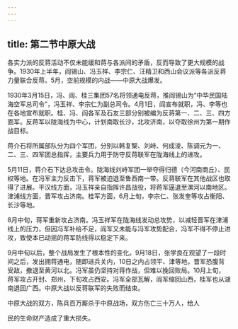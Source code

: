 ```yaml
---
---
---
```

title: 第二节中原大战
---



各实力派的反蒋活动不仅未能缓和蒋与各派间的矛盾，反而导致了更大规模的战争。1930年上半年，阎锡山、冯玉祥、李宗仁、汪精卫和西山会议派等各派反蒋力量联合反蒋。5月，空前规模的内战——中原大战爆发。

1930年3月15日，冯、阎、桂三集团57名将领通电反蒋，推阎锡山为“中华民国陆海空军总司令”，冯玉祥、李宗仁为副总司令。4月1日，阎宣布就职，冯、李等也在各地宣布就职。桂、冯、阎各军及石友三部分别被编为反蒋第一、二、三、四方面军。反蒋军以陇海线为中心，计划南取长沙，北攻济南，以夺取徐州为第一期作战目标。

蒋介石将所属部队分为四个军团，分别以韩复榘、刘峙、何成浚、陈调元为一、二、三、四军团总指挥，主要兵力用于防守反蒋联军在陇海线上的进攻。

5月11日，蒋介石下达总攻击令。陇海线刘峙军团一举夺得归德（今河南商丘）、民权等地。在冯军主力反击下，蒋军被迫退至鲁西南一带。反蒋联军在其他战区也取得了进展。平汉线方面，冯玉祥亲自指挥许昌战役，将蒋军逼退至漯河以南地区。津浦线方面，晋军攻占济南。桂军方面，6月上旬，李宗仁、张发奎等攻占衡阳、长沙等地。

8月中旬，蒋军重新攻占济南。冯玉祥军在陇海线发动总攻势，以减轻晋军在津浦线上的压力，但因冯军补给不足，阎军又未能与冯军攻势配合，冯军不得不停止进攻，致使本已动摇的蒋军防线得以稳定下来。

9月中旬以后，整个战局发生了根本性的变化。9月18日，张学良在观望了一段时间之后，发出拥蒋通电，随即进兵关内，10日之内占领平、津等地，晋军恐腹背受敌，撤退至黄河以北。冯军虽仍坚持对蒋作战，但难以挽回败局。10月上旬，蒋军攻占开封、郑州，下旬攻占西安。冯军全部瓦解，阎军缩回山西，桂军也从湖南退回广西。中原大战以反蒋联军的失败而结束。

中原大战的双方，陈兵百万厮杀于中原战场，双方伤亡三十万人，给人

民的生命财产造成了重大损失。